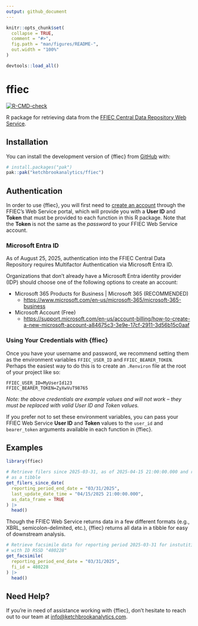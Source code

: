 ```yaml
---
output: github_document
---
```


<!-- README.md is generated from README.Rmd. Please edit that file -->

```r
knitr::opts_chunk$set(
  collapse = TRUE,
  comment = "#>",
  fig.path = "man/figures/README-",
  out.width = "100%"
)

devtools::load_all()
```

# ffiec

<!-- badges: start -->
[![R-CMD-check](https://github.com/ketchbrookanalytics/ffiec/actions/workflows/R-CMD-check.yaml/badge.svg)](https://github.com/ketchbrookanalytics/ffiec/actions/workflows/R-CMD-check.yaml)
<!-- badges: end -->

R package for retrieving data from the [FFIEC Central Data Repository Web Service](https://cdr.ffiec.gov/public/ManageFacsimiles.aspx).

## Installation

You can install the development version of {ffiec} from [GitHub](https://github.com/) with:

``` r
# install.packages("pak")
pak::pak("ketchbrookanalytics/ffiec")
```

## Authentication

In order to use {ffiec}, you will first need to [create an account](https://cdr.ffiec.gov/public/PWS/CreateAccount.aspx?PWS=true) through the FFIEC's Web Service portal, which will provide you with a **User ID** and **Token** that must be provided to each function in this R package. Note that the **Token** is not the same as the *password* to your FFIEC Web Service account.

### Microsoft Entra ID

As of August 25, 2025, authentication into the FFIEC Central Data Repository requires Multifactor Authentication via Microsoft Entra ID.

Organizations that don't already have a Microsoft Entra identity provider (IDP) should choose one of the following options to create an account:

- Microsoft 365 Products for Business | Microsoft 365 (RECOMMENDED)
  + <https://www.microsoft.com/en-us/microsoft-365/microsoft-365-business>
- Microsoft Account (Free)
  + <https://support.microsoft.com/en-us/account-billing/how-to-create-a-new-microsoft-account-a84675c3-3e9e-17cf-2911-3d56b15c0aaf>

### Using Your Credentials with {ffiec}

Once you have your username and password, we recommend setting them as the environment variables `FFIEC_USER_ID` and `FFIEC_BEARER_TOKEN`. Perhaps the easiest way to do this is to create an `.Renviron` file at the root of your project like so:

```.Renviron
FFIEC_USER_ID=MyUserId123
FFIEC_BEARER_TOKEN=ZyXwVuT98765
```

*Note: the above credentials are example values and will not work -- they must be replaced with valid User ID and Token values.*

If you prefer not to set these environment variables, you can pass your FFIEC Web Service **User ID** and **Token** values to the `user_id` and `bearer_token` arguments available in each function in {ffiec}.

## Examples

```r
library(ffiec)

# Retrieve filers since 2025-03-31, as of 2025-04-15 21:00:00.000 and return
# as a tibble
get_filers_since_date(
  reporting_period_end_date = "03/31/2025",
  last_update_date_time = "04/15/2025 21:00:00.000",
  as_data_frame = TRUE
) |>
  head()
```

Though the FFIEC Web Service returns data in a few different formats (e.g., XBRL, semicolon-delimited, etc.), {ffiec} returns all data in a tibble for easy of downstream analysis.

```r
# Retrieve facsimile data for reporting period 2025-03-31 for instutition
# with ID RSSD "480228"
get_facsimile(
  reporting_period_end_date = "03/31/2025",
  fi_id = 480228
) |>
  head()
```

## Need Help?

If you're in need of assistance working with {ffiec}, don't hesitate to reach out to our team at [info@ketchbrookanalytics.com](mailto:info@ketchbrookanalytics.com).
